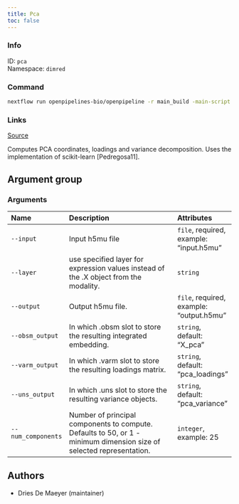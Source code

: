 ```yaml
---
title: Pca
toc: false
---
```


::: {.column-margin}

### Info

ID: `pca`  
Namespace: `dimred`

### Command

```bash
nextflow run openpipelines-bio/openpipeline -r main_build -main-script target/nextflow/dimred/pca/main.nf --help
```

### Links
[Source](https://github.com/openpipelines-bio/openpipeline/blob/main/src/dimred/pca){.btn-action .btn-sm .btn-info .btn role="button"}
:::

Computes PCA coordinates, loadings and variance decomposition. Uses the implementation of scikit-learn [Pedregosa11].


## Argument group

### Arguments



|Name               |Description                                                                                                          |Attributes                               |
|:------------------|:--------------------------------------------------------------------------------------------------------------------|:----------------------------------------|
|`--input`          |Input h5mu file                                                                                                      |`file`, required, example: "input.h5mu"  |
|`--layer`          |use specified layer for expression values instead of the .X object from the modality.                                |`string`                                 |
|`--output`         |Output h5mu file.                                                                                                    |`file`, required, example: "output.h5mu" |
|`--obsm_output`    |In which .obsm slot to store the resulting integrated embedding.                                                     |`string`, default: "X_pca"               |
|`--varm_output`    |In which .varm slot to store the resulting loadings matrix.                                                          |`string`, default: "pca_loadings"        |
|`--uns_output`     |In which .uns slot to store the resulting variance objects.                                                          |`string`, default: "pca_variance"        |
|`--num_components` |Number of principal components to compute. Defaults to 50, or 1 - minimum dimension size of selected representation. |`integer`, example: 25                   |

## Authors

 * Dries De Maeyer  (maintainer)

